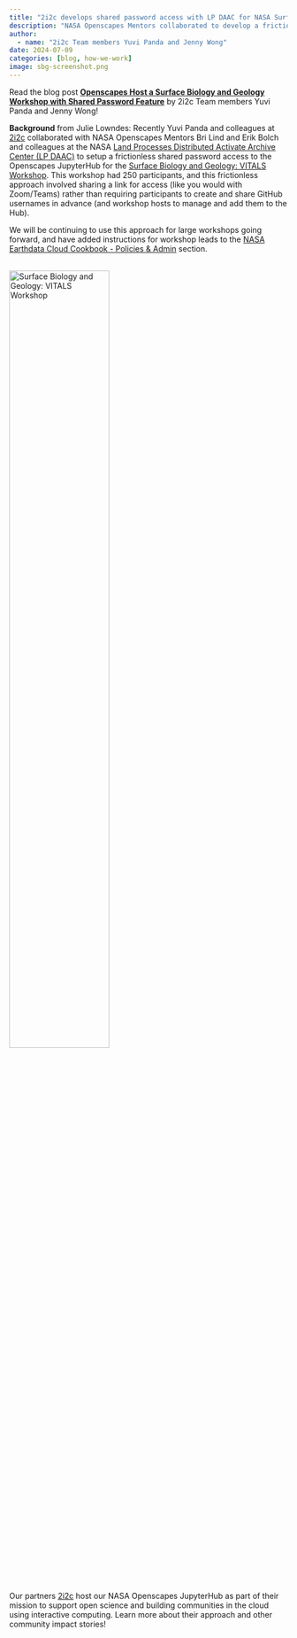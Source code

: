 ```yaml
---
title: "2i2c develops shared password access with LP DAAC for NASA Surface Biology and Geology Workshop"
description: "NASA Openscapes Mentors collaborated to develop a frictionless login workflow for 250 participants"
author: 
  - name: "2i2c Team members Yuvi Panda and Jenny Wong"
date: 2024-07-09
categories: [blog, how-we-work]
image: sbg-screenshot.png
---
```



Read the blog post [**Openscapes Host a Surface Biology and Geology Workshop with Shared Password Feature**](https://2i2c.org/blog/2024/openscapes-sbg-workshop/) by 2i2c Team members Yuvi Panda and Jenny Wong!


**Background** from Julie Lowndes: Recently Yuvi Panda and colleagues at [2i2c](https://2i2c.org/) collaborated with NASA Openscapes Mentors Bri Lind and Erik Bolch and colleagues at the NASA [Land Processes Distributed Activate Archive Center (LP DAAC)](https://lpdaac.usgs.gov/) to setup a frictionless shared password access to the Openscapes JupyterHub for the [Surface Biology and Geology: VITALS Workshop](https://nasa.github.io/VITALS/). This workshop had 250 participants, and this frictionless approach involved sharing a link for access (like you would with Zoom/Teams) rather than requiring participants to create and share GitHub usernames in advance (and workshop hosts to manage and add them to the Hub).

We will be continuing to use this approach for large workshops going forward, and have added instructions for workshop leads to the [NASA Earthdata Cloud Cookbook - Policies & Admin](https://nasa-openscapes.github.io/earthdata-cloud-cookbook/policies-admin/add-folks-to-2i2c-github-teams.html#workshop-access-with-a-shared-password) section.


<br>
![Surface Biology and Geology: VITALS Workshop](sbg-screenshot.png){fig-align="center" width="60%"}

<br>

Our partners [2i2c](https://2i2c.org/) host our NASA Openscapes JupyterHub as part of their mission to support open science and building communities in the cloud using interactive computing. Learn more about their approach and other community impact stories!
